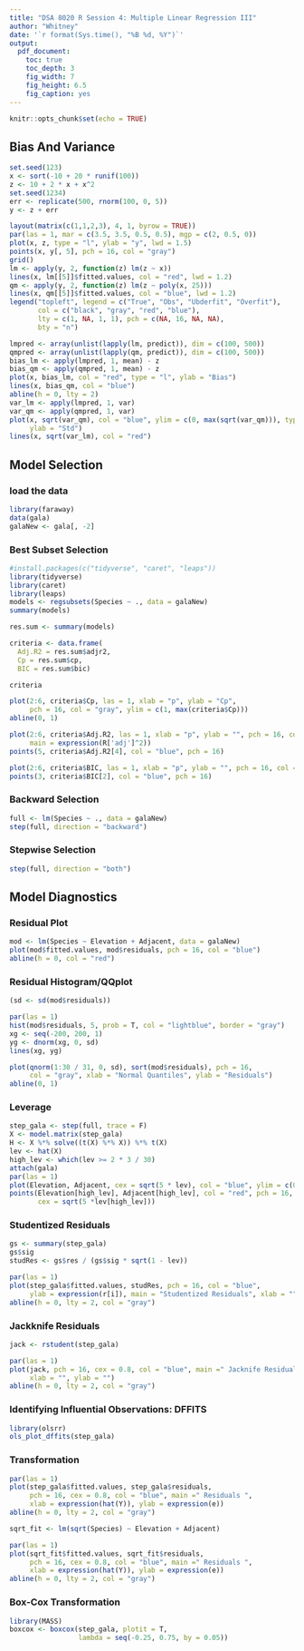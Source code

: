 ```yaml
---
title: "DSA 8020 R Session 4: Multiple Linear Regression III"
author: "Whitney"
date: '`r format(Sys.time(), "%B %d, %Y")`'
output:
  pdf_document:
    toc: true
    toc_depth: 3
    fig_width: 7
    fig_height: 6.5
    fig_caption: yes
---
```


```r
knitr::opts_chunk$set(echo = TRUE)
```

## Bias And Variance

```r
set.seed(123)
x <- sort(-10 + 20 * runif(100))
z <- 10 + 2 * x + x^2
set.seed(1234)
err <- replicate(500, rnorm(100, 0, 5))
y <- z + err

layout(matrix(c(1,1,2,3), 4, 1, byrow = TRUE))
par(las = 1, mar = c(3.5, 3.5, 0.5, 0.5), mgp = c(2, 0.5, 0))
plot(x, z, type = "l", ylab = "y", lwd = 1.5)
points(x, y[, 5], pch = 16, col = "gray")
grid()
lm <- apply(y, 2, function(z) lm(z ~ x))
lines(x, lm[[5]]$fitted.values, col = "red", lwd = 1.2)
qm <- apply(y, 2, function(z) lm(z ~ poly(x, 25)))
lines(x, qm[[5]]$fitted.values, col = "blue", lwd = 1.2)
legend("topleft", legend = c("True", "Obs", "Ubderfit", "Overfit"),
       col = c("black", "gray", "red", "blue"),
       lty = c(1, NA, 1, 1), pch = c(NA, 16, NA, NA),
       bty = "n")

lmpred <- array(unlist(lapply(lm, predict)), dim = c(100, 500))
qmpred <- array(unlist(lapply(qm, predict)), dim = c(100, 500))
bias_lm <- apply(lmpred, 1, mean) - z 
bias_qm <- apply(qmpred, 1, mean) - z 
plot(x, bias_lm, col = "red", type = "l", ylab = "Bias")
lines(x, bias_qm, col = "blue")
abline(h = 0, lty = 2)
var_lm <- apply(lmpred, 1, var)
var_qm <- apply(qmpred, 1, var)
plot(x, sqrt(var_qm), col = "blue", ylim = c(0, max(sqrt(var_qm))), type = "l",
     ylab = "Std")
lines(x, sqrt(var_lm), col = "red")
```



## Model Selection

### load the data

```r
library(faraway)
data(gala)
galaNew <- gala[, -2]
```


### Best Subset Selection

```r
#install.packages(c("tidyverse", "caret", "leaps"))
library(tidyverse)
library(caret)
library(leaps)
models <- regsubsets(Species ~ ., data = galaNew)
summary(models)

res.sum <- summary(models)

criteria <- data.frame(
  Adj.R2 = res.sum$adjr2,
  Cp = res.sum$cp,
  BIC = res.sum$bic)

criteria

plot(2:6, criteria$Cp, las = 1, xlab = "p", ylab = "Cp",
     pch = 16, col = "gray", ylim = c(1, max(criteria$Cp)))
abline(0, 1)

plot(2:6, criteria$Adj.R2, las = 1, xlab = "p", ylab = "", pch = 16, col = "gray",
     main = expression(R['adj']^2))
points(5, criteria$Adj.R2[4], col = "blue", pch = 16)

plot(2:6, criteria$BIC, las = 1, xlab = "p", ylab = "", pch = 16, col = "gray", main = "BIC")
points(3, criteria$BIC[2], col = "blue", pch = 16)
```

### Backward Selection

```r
full <- lm(Species ~ ., data = galaNew)
step(full, direction = "backward")
```

### Stepwise Selection

```r
step(full, direction = "both")
```

## Model Diagnostics

### Residual Plot

```r
mod <- lm(Species ~ Elevation + Adjacent, data = galaNew)
plot(mod$fitted.values, mod$residuals, pch = 16, col = "blue")
abline(h = 0, col = "red")
```

### Residual Histogram/QQplot

```r
(sd <- sd(mod$residuals))

par(las = 1)
hist(mod$residuals, 5, prob = T, col = "lightblue", border = "gray")
xg <- seq(-200, 200, 1)
yg <- dnorm(xg, 0, sd)
lines(xg, yg)

plot(qnorm(1:30 / 31, 0, sd), sort(mod$residuals), pch = 16,
     col = "gray", xlab = "Normal Quantiles", ylab = "Residuals")
abline(0, 1)
```

### Leverage

```r
step_gala <- step(full, trace = F)
X <- model.matrix(step_gala)
H <- X %*% solve((t(X) %*% X)) %*% t(X)
lev <- hat(X)
high_lev <- which(lev >= 2 * 3 / 30)
attach(gala)
par(las = 1)
plot(Elevation, Adjacent, cex = sqrt(5 * lev), col = "blue", ylim = c(0, 5000))
points(Elevation[high_lev], Adjacent[high_lev], col = "red", pch = 16,
       cex = sqrt(5 *lev[high_lev]))
```

### Studentized Residuals

```r
gs <- summary(step_gala)
gs$sig
studRes <- gs$res / (gs$sig * sqrt(1 - lev))

par(las = 1)
plot(step_gala$fitted.values, studRes, pch = 16, col = "blue",
     ylab = expression(r[i]), main = "Studentized Residuals", xlab = "")
abline(h = 0, lty = 2, col = "gray")
```


### Jackknife Residuals

```r
jack <- rstudent(step_gala)

par(las = 1)
plot(jack, pch = 16, cex = 0.8, col = "blue", main =" Jacknife Residuals ",
     xlab = "", ylab = "")
abline(h = 0, lty = 2, col = "gray")
```


### Identifying Influential Observations: DFFITS
```r
library(olsrr)
ols_plot_dffits(step_gala)
```


### Transformation

```r
par(las = 1)
plot(step_gala$fitted.values, step_gala$residuals, 
     pch = 16, cex = 0.8, col = "blue", main =" Residuals ",
     xlab = expression(hat(Y)), ylab = expression(e))
abline(h = 0, lty = 2, col = "gray")

sqrt_fit <- lm(sqrt(Species) ~ Elevation + Adjacent)

par(las = 1)
plot(sqrt_fit$fitted.values, sqrt_fit$residuals, 
     pch = 16, cex = 0.8, col = "blue", main =" Residuals ",
     xlab = expression(hat(Y)), ylab = expression(e))
abline(h = 0, lty = 2, col = "gray")
```

### Box-Cox Transformation

```r
library(MASS)
boxcox <- boxcox(step_gala, plotit = T,
                 lambda = seq(-0.25, 0.75, by = 0.05))
```

